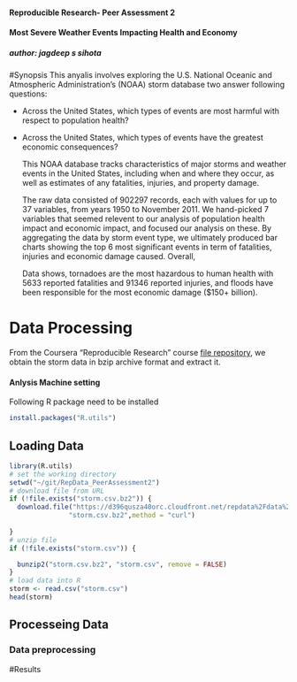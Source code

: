#### Reproducible Research- Peer Assessment 2
#### Most Severe Weather Events Impacting Health and Economy
##### author: jagdeep s sihota


#Synopsis
  This anyalis involves exploring the U.S. National Oceanic and Atmospheric Administration's (NOAA) 
storm database two answer following questions:

- Across the United States, which types of events  are most harmful with respect to population health?
- Across the United States, which types of events have the greatest economic consequences?

  This NOAA database tracks characteristics of major storms and weather events in the United States, including when and where they occur, as well as estimates of any fatalities, injuries, and property damage.

  The raw data consisted of 902297 records, each with values for up to 37 variables, from years 1950 to November 2011. We hand-picked 7 variables that seemed relevent to our analysis of population health impact and economic impact, and focused our analysis on these. By aggregating the data by storm event type, we ultimately produced bar charts showing the top 6 most significant events in term of fatalities, injuries and economic damage caused. Overall, 

  Data shows, tornadoes are the most hazardous to human health with 5633 reported fatalities and 91346 reported injuries, and floods have been responsible for the most economic damage ($150+ billion).



# Data Processing


From the Coursera "Reproducible Research" course
[file repository](https://d396qusza40orc.cloudfront.net/repdata%2Fdata%2FStormData.csv.bz2),
we obtain the storm data in bzip archive format and extract it.

#### Anlysis Machine setting
Following R package need to be installed
```r
install.packages("R.utils")
```

## Loading Data 
```r
library(R.utils)
# set the working directory
setwd("~/git/RepData_PeerAssessment2")
# download file from URL
if (!file.exists("storm.csv.bz2")) {
  download.file("https://d396qusza40orc.cloudfront.net/repdata%2Fdata%2FStormData.csv.bz2", 
               "storm.csv.bz2",method = "curl")
  
}
# unzip file
if (!file.exists("storm.csv")) {

  bunzip2("storm.csv.bz2", "storm.csv", remove = FALSE)
}
# load data into R
storm <- read.csv("storm.csv")
head(storm)
```

## Processeing Data
### Data preprocessing

#Results